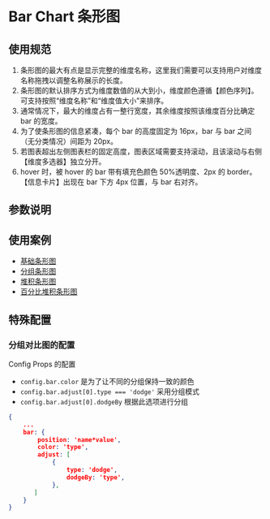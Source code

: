 
# Bar Chart 条形图

## 使用规范

1. 条形图的最大有点是显示完整的维度名称，这里我们需要可以支持用户对维度名称拖拽以调整名称展示的长度。
2. 条形图的默认排序方式为维度数值的从大到小，维度颜色遵循【颜色序列】。可支持按照“维度名称”和“维度值大小”来排序。
3. 通常情况下，最大的维度占有一整行宽度，其余维度按照该维度百分比确定 bar 的宽度。
4. 为了使条形图的信息紧凑，每个 bar 的高度固定为 16px，bar 与 bar 之间（无分类情况）间距为 20px。
5. 若图表超出左侧图表栏的固定高度，图表区域需要支持滚动，且该滚动与右侧【维度多选器】独立分开。
6. hover 时，被 hover 的 bar 带有填充色颜色 50%透明度、2px 的 border。【信息卡片】出现在 bar 下方 4px 位置，与 bar 右对齐。

## 参数说明

<ArgsTable of={BarChart} />

## 使用案例

- [基础条形图](/story/charts-条形图-bar-chart--bar-default)
- [分组条形图](/story/charts-条形图-bar-chart--bar-with-group)
- [堆积条形图](/story/charts-条形图-bar-chart--stacking-diagram-bar)
- [百分比堆积条形图](/story/charts-条形图-bar-chart--percent-bar)

## 特殊配置

### 分组对比图的配置

Config Props 的配置

- `config.bar.color` 是为了让不同的分组保持一致的颜色
- `config.bar.adjust[0].type === 'dodge'` 采用分组模式
- `config.bar.adjust[0].dodgeBy` 根据此选项进行分组

```Json
{
    ...
    bar: {
        position: 'name*value',
        color: 'type',
        adjust: [
            {
                type: 'dodge',
                dodgeBy: 'type',
            },
       ]
    }
}
```
